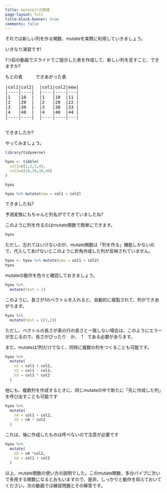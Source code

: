 ```yaml
---
title: mutate()の実践
page-layout: full
title-block-banner: true
comments: false
---
```


それでは新しい列を作る関数、mutateを実際に利用していきましょう。

いきなり演習です!

1つ前の動画でスライドでご提示した表を作成して、新しい列を足すこと、できますか?

<pre>
もとの表     できあがった表

|col1|col2|  |col1|col2|new|
|----|----|  |----|----|---|
|1   |10  |  |1   |10  |11 |
|2   |20  |  |2   |20  |22 |
|3   |30  |  |3   |30  |33 |
|4   |40  |  |4   |40  |44 |
|----|----|  |----|----|---|

</pre>

できましたか?

やってみましょう。

```r
library(tidyverse)

hyou <- tibble(
  col1=c(1,2,3,4), 
  col2=c(10,20,30,40)
)

hyou

hyou %>% mutate(new = col1 + col2)
```

できましたね?

予測変換にもちゃんと列名がでてきていましたね?

このように列を作るのはmutate関数で簡単にできます。

```r
hyou
```

ただし、忘れてはいけないのが、mutate関数は「列を作る」機能しかないので、代入してあげないとこのように折角作成した列が反映されていません。

```r
hyou <- hyou %>% mutate(new = col1 + col2)
hyou
```

mutateの動作を色々と確認しておきましょう。

```r
hyou %>% 
  mutate(test = 1)
```

このように、長さが1のベクトルを入れると、自動的に複製されて、列ができあがります。

```r
hyou %>% 
  mutate(test = c(1,2))
```

ただし、ベクトルの長さが表の行の長さと一致しない場合は、このようにエラーが生じるので、長さがぴったり　か、　1　である必要があります。

また、mutateは1列だけでなく、同時に複数の列をつくることも可能です。

```r
hyou %>% 
  mutate(
    n1 = col1 + col2,
    n2 = col1 - col2,
    n3 = col1 * col2
  )
```

他にも、複数列を作成するときに、同じmutateの中で新たに「先に作成した列」を呼び出すことも可能です

```r
hyou %>% 
  mutate(
    n4 = col1 + col2,
    n5 = n4 * col2
  )
```

これは、後に作成したものは呼べないので注意が必要です

```r
hyou %>% 
  mutate(
    n5 = n4 *col2,
    n4 = col1 + col2
  )
```

以上、mutate関数の使い方の説明でした。このmutate関数、多分パイプに次いで多用する関数になるとおもいますので、是非、しっかりと動作を抑えておいてください。次の動画では練習問題とその解答です。

